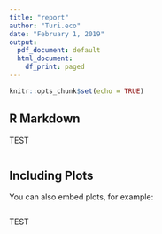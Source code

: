 ```yaml
---
title: "report"
author: "Turi.eco"
date: "February 1, 2019"
output:
  pdf_document: default
  html_document:
    df_print: paged
---
```


```r
knitr::opts_chunk$set(echo = TRUE)
```

## R Markdown

TEST

```r

```

## Including Plots

You can also embed plots, for example:

```r

```

TEST